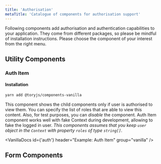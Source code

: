```yaml
---
title: 'Authorisation'
metaTitle: 'Catalogue of components for authorisation support'
---
```



Following components add authorisation and authentication capabilities to your application.
They come from different packages, so please be mindful of installation instructions.
Please choose the component of your interest from the right menu.

<h2 className="ui header">
  <i className="cogs icon"></i>
  <div className="content">
    Utility Components
  </div>
</h2>

### Auth Item

#### Installation

```bash
yarn add @toryjs/components-vanilla
```

This component shows the child components only if user is authorised to view them. 
You can specify the list of roles that are able to view this content. 
Also, for test purposes, you can *disable* the component. Auth Item component 
works well with fake Context during development, allowing to fake the logged in user. 
*This components assumes that you keep `user` object in the `Context` with property `roles` of type `string[]`*.

<VanillaDocs id={'auth'} header="Example: Auth Item" group="vanilla" />

<VanillaProps name="AuthItem" />

<h2 className="ui header">
  <i className="wpforms icon"></i>
  <div className="content">
    Form Components
  </div>
</h2>





